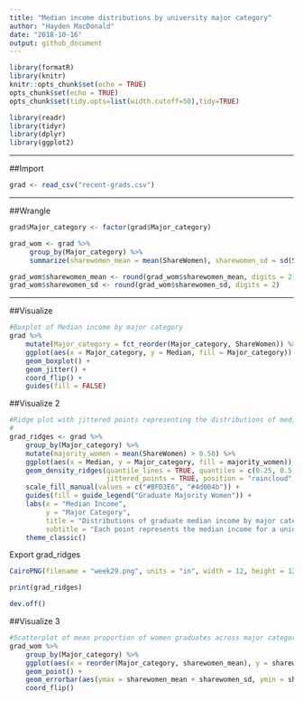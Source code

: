---
title: "Median income distributions by university major category"
author: "Hayden MacDonald"
date: "2018-10-16"
output: github_document
---

```{r setup, include=FALSE}
library(formatR)
library(knitr)
knitr::opts_chunk$set(echo = TRUE)
opts_chunk$set(echo = TRUE)
opts_chunk$set(tidy.opts=list(width.cutoff=50),tidy=TRUE)

```

```{r setup, message = FALSE}
library(readr)
library(tidyr)
library(dplyr)
library(ggplot2)
```

----

##Import

```{r import, message = FALSE}
grad <- read_csv("recent-grads.csv")
```

----

##Wrangle

```{r wrangle}
grad$Major_category <- factor(grad$Major_category)

grad_wom <- grad %>%
     group_by(Major_category) %>%
     summarize(sharewomen_mean = mean(ShareWomen), sharewomen_sd = sd(ShareWomen))

grad_wom$sharewomen_mean <- round(grad_wom$sharewomen_mean, digits = 2)
grad_wom$sharewomen_sd <- round(grad_wom$sharewomen_sd, digits = 2)
```

----

##Visualize

```{r visualize}
#Boxplot of Median income by major category
grad %>%
    mutate(Major_category = fct_reorder(Major_category, ShareWomen)) %>%
    ggplot(aes(x = Major_category, y = Median, fill = Major_category)) +
    geom_boxplot() +
    geom_jitter() +
    coord_flip() +
    guides(fill = FALSE)
```

##Visualize 2

```{r visualize 2}
#Ridge plot with jittered points representing the distributions of median incomes by major categories
#
grad_ridges <- grad %>%
    group_by(Major_category) %>%
    mutate(majority_women = mean(ShareWomen) > 0.50) %>%
    ggplot(aes(x = Median, y = Major_category, fill = majority_women)) +
    geom_density_ridges(quantile_lines = TRUE, quantiles = c(0.25, 0.5, 0.75),
                        jittered_points = TRUE, position = "raincloud", alpha = 0.6, scale = 1.0) +
    scale_fill_manual(values = c("#BFD3E6", "#4d004b")) +
    guides(fill = guide_legend("Graduate Majority Women")) +
    labs(x = "Median Income",
         y = "Major Category",
         title = "Distributions of graduate median income by major category", 
         subtitle = "Each point represents the median income for a unique job title") +
    theme_classic()
```

Export grad_ridges
```{r}
CairoPNG(filename = "week29.png", units = "in", width = 12, height = 12, pointsize = 12, res = 300)

print(grad_ridges)

dev.off()
```

[](/week29.png)


##Visualize 3

```{r}
#Scatterplot of mean proportion of women graduates across major categories (error bars represent standard deviation)
grad_wom %>%
    group_by(Major_category) %>%
    ggplot(aes(x = reorder(Major_category, sharewomen_mean), y = sharewomen_mean, color = Major_category)) +
    geom_point() + 
    geom_errorbar(aes(ymax = sharewomen_mean + sharewomen_sd, ymin = sharewomen_mean - sharewomen_sd)) +
    coord_flip()
```


